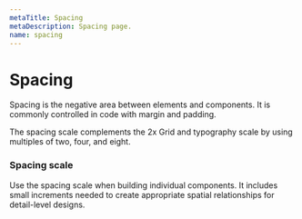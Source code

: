 ```yaml
---
metaTitle: Spacing
metaDescription: Spacing page.
name: spacing
---
```


# Spacing

<Description>
  Spacing is the negative area between elements and components. It is commonly
  controlled in code with margin and padding.
</Description>

The spacing scale complements the 2x Grid and typography scale by using multiples of two, four, and eight.

### Spacing scale

Use the spacing scale when building individual components. It includes small increments needed to create appropriate spatial relationships for detail-level designs.

<SpacingTable />

